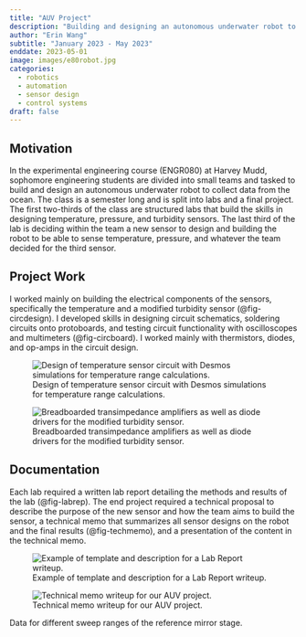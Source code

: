 ```yaml
---
title: "AUV Project"
description: "Building and designing an autonomous underwater robot to collect data from the ocean."
author: "Erin Wang"
subtitle: "January 2023 - May 2023"
enddate: 2023-05-01
image: images/e80robot.jpg
categories:
  - robotics
  - automation
  - sensor design
  - control systems
draft: false 
---
```


## Motivation
In the experimental engineering course (ENGR080) at Harvey Mudd, sophomore engineering students are divided into small teams and tasked to build and design an autonomous underwater robot to collect data from the ocean. The class is a semester long and is split into labs and a final project. The first two-thirds of the class are structured labs that build the skills in designing temperature, pressure, and turbidity sensors. The last third of the lab is deciding within the team a new sensor to design and building the robot to be able to sense temperature, pressure, and whatever the team decided for the third sensor.

## Project Work
I worked mainly on building the electrical components of the sensors, specifically the temperature and a modified turbidity sensor (@fig-circdesign). I developed skills in designing circuit schematics, soldering circuits onto protoboards, and testing circuit functionality with oscilloscopes and multimeters (@fig-circboard). I worked mainly with thermistors, diodes, and op-amps in the circuit design. 

::: {#fig-plots layout-ncol=2 layout-valign="bottom"}

![Design of temperature sensor circuit with Desmos simulations for temperature range calculations.](images/e80circuitdesign.png){#fig-circdesign}

![Breadboarded transimpedance amplifiers as well as diode drivers for the modified turbidity sensor.](images/e80circboard.jpg){#fig-circboard}

:::

## Documentation
Each lab required a written lab report detailing the methods and results of the lab (@fig-labrep). The end project required a technical proposal to describe the purpose of the new sensor and how the team aims to build the sensor, a technical memo that summarizes all sensor designs on the robot and the final results (@fig-techmemo), and a presentation of the content in the technical memo. 

::: {#fig-plots layout-ncol=2 layout-valign="bottom"}
![Example of template and description for a Lab Report writeup.](images/e80labreport.png){#fig-labrep}

![Technical memo writeup for our AUV project.](images/techmemo.png){#fig-techmemo}

Data for different sweep ranges of the reference mirror stage.
:::